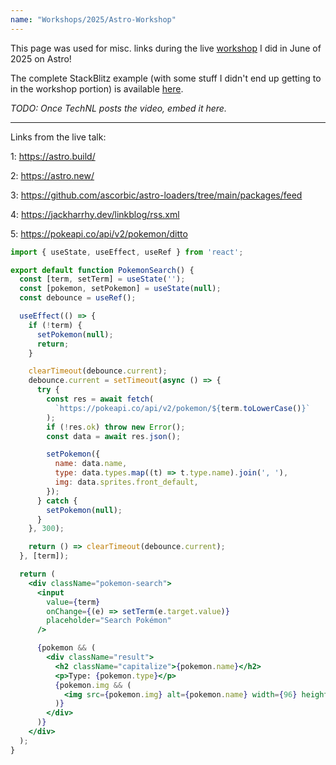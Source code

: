 ```yaml
---
name: "Workshops/2025/Astro-Workshop"
---
```


<div class="w-full h-4"></div>

This page was used for misc. links during the live [workshop](https://members.technl.ca/eventcalendar/Details/astro-workshop-with-jack-harrhy-1415511) I did in June of 2025 on Astro!

<div class="w-full h-4"></div>

The complete StackBlitz example (with some stuff I didn't end up getting to in the workshop portion) is available [here](https://stackblitz.com/edit/astro-workshop-2025?file=README.md).

<div class="w-full h-4"></div>

_TODO: Once TechNL posts the video, embed it here._

---

Links from the live talk:

<div class="w-full h-4"></div>

1: https://astro.build/

<div class="w-full h-4"></div>

2: https://astro.new/

<div class="w-full h-4"></div>

3: https://github.com/ascorbic/astro-loaders/tree/main/packages/feed

<div class="w-full h-4"></div>

4: https://jackharrhy.dev/linkblog/rss.xml

<div class="w-full h-4"></div>

5: https://pokeapi.co/api/v2/pokemon/ditto

<div class="w-full h-4"></div>

```jsx
import { useState, useEffect, useRef } from 'react';

export default function PokemonSearch() {
  const [term, setTerm] = useState('');
  const [pokemon, setPokemon] = useState(null);
  const debounce = useRef();

  useEffect(() => {
    if (!term) {
      setPokemon(null);
      return;
    }

    clearTimeout(debounce.current);
    debounce.current = setTimeout(async () => {
      try {
        const res = await fetch(
          `https://pokeapi.co/api/v2/pokemon/${term.toLowerCase()}`
        );
        if (!res.ok) throw new Error();
        const data = await res.json();

        setPokemon({
          name: data.name,
          type: data.types.map((t) => t.type.name).join(', '),
          img: data.sprites.front_default,
        });
      } catch {
        setPokemon(null);
      }
    }, 300);

    return () => clearTimeout(debounce.current);
  }, [term]);

  return (
    <div className="pokemon-search">
      <input
        value={term}
        onChange={(e) => setTerm(e.target.value)}
        placeholder="Search Pokémon"
      />

      {pokemon && (
        <div className="result">
          <h2 className="capitalize">{pokemon.name}</h2>
          <p>Type: {pokemon.type}</p>
          {pokemon.img && (
            <img src={pokemon.img} alt={pokemon.name} width={96} height={96} />
          )}
        </div>
      )}
    </div>
  );
}

```

